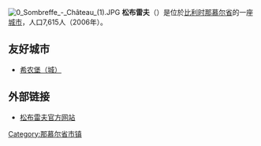 {{Unreferenced|time=2018-08-17T14:21:50+00:00}}
[[File:0_Sombreffe_-_Château_(1).JPG|thumb]]
'''松布雷夫'''（{{lang-fr|Sombreffe}}）是位於[[比利时|比利时]][[那慕尔省|那慕尔省]]的一座[[城市|城市]]，人口7,615人（2006年）。

==友好城市==
* {{FRA}} [[希农堡（城）|希农堡（城）]]

== 外部链接 ==
* [http://www.sombreffe.be/ 松布雷夫官方网站] {{Wayback|url=http://www.sombreffe.be/ |date=20210225194500 }}

{{那慕尔省市区}}

{{Belgium-geo-stub}}

{{DEFAULTSORT:Sombreffe}}

[[Category:那慕尔省市镇|Category:那慕尔省市镇]]